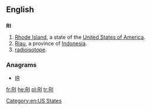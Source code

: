 {{also|ri|R.I.|ri-|rí|rì|rî|-ri}}
==English==

==={{abbreviation}}===
'''RI'''

# [[Rhode Island]], a state of the [[United States of America]].
# [[Riau]], a province of [[Indonesia]].
# [[radioisotope]].

===Anagrams===
* [[IR#English|IR]] 


[[Category:en:US States]]

[[fr:RI]]
[[he:RI]]
[[pl:RI]]
[[tr:RI]]